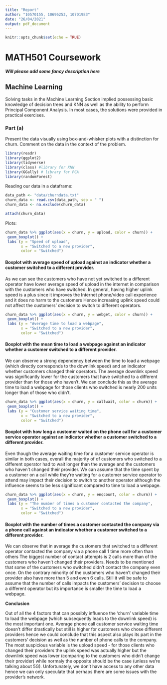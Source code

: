 ```yaml
---
title: "Report"
author: "10570155, 10696253, 10701983"
date: "26/04/2021"
output: pdf_document
---
```


```r
knitr::opts_chunk$set(echo = TRUE)
```

# MATH501 Coursework

***Will please add some fancy description here***

## Machine Learning

Solving tasks in the Machine Learning Section implied possessing basic knowledge of decision trees and KNN as well as the ability to perform Principal Component Analysis. In most cases, the solutions were provided in practical exercises.

### **Part (a)**
Present the data visually using box-and-whisker plots with a distinction for churn. Comment on the data in the context of the problem.

```r
library(readr)
library(ggplot2)
library(tidyverse)
library(class) #library for KNN
library(GGally) # library for PCA
library(randomForest)

```

Reading our data in a dataframe:
```r
data_path <- "data/churndata.txt"
churn_data <- read.csv(data_path, sep = " ")
churn_data <- na.exclude(churn_data)

attach(churn_data)
```


Plots:
```r

churn_data %>% ggplot(aes(x = churn, y = upload, color = churn)) + 
 geom_boxplot() +
 labs (y = "Speed of upload", 
       x = "Switched to a new provider",
       color = "Switched")
```

#### Boxplot with average speed of upload against an indicator whether a customer switched to a different provider.
As we can see the customers who have not yet switched to a different operator have
lower average speed of upload in the internet in comparison with the customers
who have switched. In general, having higher uplink speed is a plus since it
improves the Internet phone/video call experience and it does no harm to the customers
Hence increasing uplink speed could not affect the customers' decision to switch to
different operators.

```r
churn_data %>% ggplot(aes(x = churn, y = webget, color = churn)) + 
 geom_boxplot() +
 labs (y = "Average time to load a webpage", 
       x = "Switched to a new provider",
       color = "Switched")
```


#### Boxplot with the mean time to load a webpage against an indicator whether a customer switched to a different provider.
We can observe a strong dependency between the time to load a webpage (which directly corresponds to the downlink speed) and an indicator whether customers changed their operators. The average downlink speed was significantly lower for the customers that have switched to a different provider than for those who haven't. We can conclude this as the average time to load a webpage for those clients who switched is nearly 200 units longer than of those who didn't.


```r
churn_data %>% ggplot(aes(x = churn, y = callwait, color = churn)) + 
 geom_boxplot() +
 labs (y = "Customer service waiting time", 
       x = "Switched to a new provider",
       color = "Switched")
```


#### Boxplot with how long a customer waited on the phone call for a customer service operator against an indicator whether a customer switched to a different provider.
Even though the average waiting time for a customer service operator is similar in both cases, overall the majority of of customers who switched to a different operator had to wait longer than the average and the customers who haven't changed their provider. We can assume that the time spent by a customer on a call while they're waiting for a customer service operator to attend may impact their decision to switch to another operator although the influence seems to be less significant compared to time to load a webpage.

```r
churn_data %>% ggplot(aes(x = churn, y = enqcount, color = churn)) + 
 geom_boxplot() +
 labs (y = "The number of times a customer contacted the company", 
       x = "Switched to a new provider",
       color = "Switched")
```


#### Boxplot with the number of times a customer contacted the company via a phone call against an indicator whether a customer switched to a different provider.
We can observe that in average the customers that switched to a different operator contacted the company via a phone call 1 time more often than others The biggest number of contact attempts is 2 calls more than of the customers who haven't changed their providers. Needs to be mentioned that some of the customers who switched didn't contact the company even once. On the contrary
minority of the customers who haven't changed their provider also have more than 5 and even 6 calls. Still it will be safe to assume that the number of calls impacts the customers' decision to choose a different operator but its importance is smaller the time to load a webpage.

**Conclusion**

Out of all the 4 factors that can possibly influence the 'churn' variable time to load the webpage (which subsequently leads to the downlink speed) is the most important one. Average phone call customer service waiting time doesn't differ drastically but still is higher for customers who chose different providers hence we could conclude that this aspect also plays its part in the customers' decision as well as the number of phone calls to the company. The most suspicious variable is the upload speed - for those clients who changed their providers the uplink speed was actually higher but the downlink speed was lower (comparing to the customers who didn't change their provider) while normaly the opposite should be the case (unless we're talking about 5G).
Unfortunately, we don't have access to any other data hence we can only speculate that perhaps there are some issues with the provider's network.
